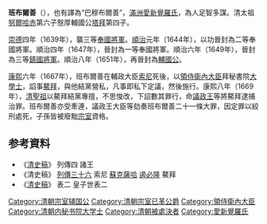 {{Hatnote|这是[[满族人名|满族人名]]，只称名而不与姓氏连用，其姓氏为[[爱新觉罗氏|爱新觉罗]]。}}
'''班布爾善'''（{{Bd|1617年||1669年}}），也有譯為“巴穆布爾善”，[[滿洲|滿洲]][[愛新覺羅氏|愛新覺羅氏]]，為人足智多謀。清太祖[[努爾哈赤|努爾哈赤]]第六子慤厚輔國公[[塔拜|塔拜]]第四子。

[[崇德|崇德]]四年（1639年），襲三等[[奉國將軍|奉國將軍]]。[[順治|順治]]元年（1644年），以功晉封為二等奉國將軍。順治四年（1647年），晉封為一等奉國將軍。順治六年（1649年），晉封為三等[[鎮國將軍|鎮國將軍]]。順治八年（1651年），再晉封為[[不入八分辅国公|輔國公]]。

[[康熙|康熙]]六年（1667年），班布爾善在輔政大臣[[索尼_(人物)|索尼]]死後，以[[領侍衛內大臣|領侍衛內大臣]]拜秘書院[[大學士|大學士]]，諂事[[鰲拜|鰲拜]]，與他結黨營私，凡事即私下定議，然後施行。康熙八年（1669年），[[清聖祖|清聖祖]]以鰲拜結黨專擅，不思悛改，下詔數其罪行，命[[議政王大臣會議|議政王]]等將鰲拜逮捕治罪。班布爾善亦受牽連，議政王大臣等劾奏班布爾善二十一條大罪，因定罪以絞刑處死，子孫皆被廢黜[[清朝宗室|宗室]]資格。

== 参考資料 ==
* 《[[清史稿|清史稿]]》 列傳四 諸王
* 《清史稿》 [[s:清史稿/卷249|列傳三十六]] 索尼 [[蘇克薩哈|蘇克薩哈]] [[遏必隆|遏必隆]] 鰲拜
* 《[[清史稿|清史稿]]》 表二 皇子世表二

{{清朝官员小作品}}
{{DEFAULTSORT:B}}
[[Category:清朝宗室辅国公|Category:清朝宗室辅国公]]
[[Category:清朝宗室已革公爵|Category:清朝宗室已革公爵]]
[[Category:領侍衛內大臣|Category:領侍衛內大臣]]
[[Category:清朝内秘书院大学士|Category:清朝内秘书院大学士]]
[[Category:清朝被處決者|Category:清朝被處決者]]
[[Category:愛新覺羅氏|Category:愛新覺羅氏]]